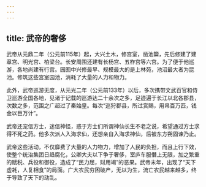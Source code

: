 ```yaml
---
---
---
```

title: 武帝的奢侈
---



武帝从元鼎二年（公元前115年）起，大兴土木，修宫室，凿池籞，先后修建了建章宫、明光宫、柏梁台。长安周围还建有长杨宫、五柞宫等六宫。为了便于他巡游，各地尚建有行宫。园囿中兴修最早、规模最大的是上林苑，池沼最大者为昆池。修筑这些宫室园池，消耗了大量的人力和物力。

此外，武帝巡游无度，从元光二年（公元前133年）以后，多次携带文武百官和侍卫巡游全国各地，见诸于记载的巡游达二十余次之多，足迹遍于长江以北各郡县，次数之多，范围之广超过了秦始皇。每次“巡狩郡县，所过赏赐，用帛百万匹，钱金以巨万计”。

武帝还宠信方士，迷信神怪，惑于方士们所谓神仙长生不老之说，希望通过方士求得不死之药。他多次派人入海求仙，还想亲自入海求神仙，后被东方朔固谏乃止。

武帝这些活动，不仅靡费了大量的人力物力，增加了人民的负担，而且上行下效，使整个统治集团日趋腐化，公卿大夫以下争于奢侈，室庐车服僭上无限，加之繁重的赋税、兵役和御役，造成了“民力屈，财用竭”的恶果。武帝末年，出现了“天下虚耗，人复相食”的局面。广大农民穷困破产，无以为生，流亡农民越来越多，终于导致了天下的动乱。
